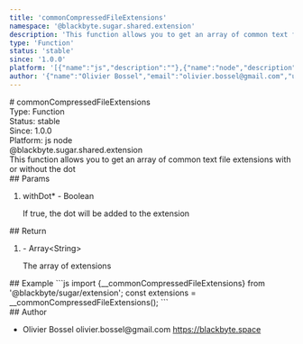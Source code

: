 ```yaml
---
title: 'commonCompressedFileExtensions'
namespace: '@blackbyte.sugar.shared.extension'
description: 'This function allows you to get an array of common text file extensions with or without the dot'
type: 'Function'
status: 'stable'
since: '1.0.0'
platform: '[{"name":"js","description":""},{"name":"node","description":""}]'
author: '{"name":"Olivier Bossel","email":"olivier.bossel@gmail.com","url":"https://blackbyte.space"}'
---
```


<div class="docmap-mdx">
  # commonCompressedFileExtensions
  <div class="_metas">
    <div class="_type">
      <span class="_type-label">Type:</span>
      <span class="_type-value">Function</span>
    </div>
    <div class="_status">
      <span class="_status-label">Status:</span>
      <span class="_status-value -stable">stable</span>
    </div>
    <div class="_since">
      <span class="_since-label">Since:</span>
      <span class="_since-value">1.0.0</span>
    </div>
    <div class="_platform">
      <span class="_platform-label">Platform:</span>
      <span class="_platform-value -js">js</span>
      <span class="_platform-value -node">node</span>
    </div>
  </div>
  <div class="_namespace">@blackbyte.sugar.shared.extension</div>
  <div class="_description typo-lead typo-format">
    This function allows you to get an array of common text file extensions with
    or without the dot
  </div>
  <div class="_params">
    ## Params
    <ol class="_list">
      <li class="_item">
        <span class="_name">
          withDot<span class="_required">*</span>
        </span>
        <span class="_default">-</span> <span class="_type">Boolean</span>
        <p class="_description">
          If true&comma; the dot will be added to the extension
        </p>
      </li>
    </ol>
  </div>
  <div class="_return">
    ## Return
    <ol class="_list">
      <li class="_item">
        <span class="_default">-</span>
        <span class="_type">Array&lt;String&gt;</span>
        <p class="_description">The array of extensions</p>
      </li>
    </ol>
  </div>
  <div class="_examples">
    ## Example ```js import {__commonCompressedFileExtensions} from
    '@blackbyte/sugar/extension'; const extensions =
    __commonCompressedFileExtensions(); ```
  </div>
  <div class="_author">
    ## Author
    <ul class="_list">
      <li class="_item">
        <span class="_name">Olivier Bossel</span>
        <span class="_email">olivier.bossel@gmail.com</span>
        <a href="https://blackbyte.space" target="_blank" class="_url">
          https://blackbyte.space
        </a>
      </li>
    </ul>
  </div>
</div>
